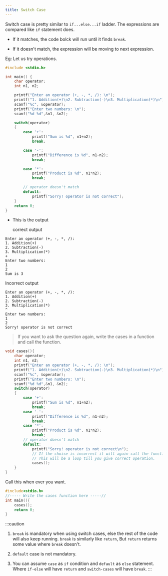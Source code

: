 ```yaml
---
title: Switch Case
---
```


Switch case is pretty similar to `if...else...if` ladder.
The expressions are compared like `if` statement does.

- If it matches, the code bolck will run until it finds `break`.

- If it doesn't match, the expression will be moving to next expression.

Eg: Let us try operations.

```c
#include <stdio.h>

int main() {
    char operator;
    int n1, n2;

    printf("Enter an operator (+, -, *, /): \n");
    printf("1. Addition(+)\n2. Subtraction(-)\n3. Multiplication(*)\n");
    scanf("%c", &operator);
    printf("Enter two numbers: \n");
    scanf("%d %d",&n1, &n2);

    switch(operator)
    {
        case '+':
            printf("Sum is %d", n1+n2);
            break;

        case '-':
            printf("Difference is %d", n1-n2);
            break;

        case '*':
            printf("Product is %d", n1*n2);
            break;

        // operator doesn't match
        default:
            printf("Sorry! operator is not correct");
    }
    return 0;
}
```

- This is the output

    correct output

```
Enter an operator (+, -, *, /): 
1. Addition(+)
2. Subtraction(-)
3. Multiplication(*)
+
Enter two numbers: 
1
2
Sum is 3
```

  Incorrect output

```
Enter an operator (+, -, *, /): 
1. Addition(+)
2. Subtraction(-)
3. Multiplication(*)
^
Enter two numbers: 
1
2
Sorry! operator is not correct
```

> If you want to ask the question again, write the cases in a function and call the function.
```c
void cases(){
    char operator;
    int n1, n2;
    printf("Enter an operator (+, -, *, /): \n");
    printf("1. Addition(+)\n2. Subtraction(-)\n3. Multiplication(*)\n");
    scanf("%c", &operator);
    printf("Enter two numbers: \n");
    scanf("%d %d",&n1, &n2);
    switch(operator)
    {
        case '+':
            printf("Sum is %d", n1+n2);
            break;
        case '-':
            printf("Difference is %d", n1-n2);
            break;
        case '*':
            printf("Product is %d", n1*n2);
            break;
        // operator doesn't match
        default:
            printf("Sorry! operator is not correct\n");
            // If the choise is incorrect it will again call the function.
            // This will be a loop till you give correct operation.
            cases();
    }
}
```
Call this when ever you want.
```c
#include<stdio.h>
//----- Write the cases function here -----//
int main(){
    cases();
    return 0;
}
```

:::caution
1. `break` is mandatory when using switch cases, else the rest of the code will also keep running.
`break` is similarly like `return`, But `return` returns some value where `break` doesn't.

2. `default` case is not mandatory.

3. You can assume `case` as `if` condition and `default` as `else` statement. Where `if-else` will have `return`
and `switch-cases` will have `break`.
:::
